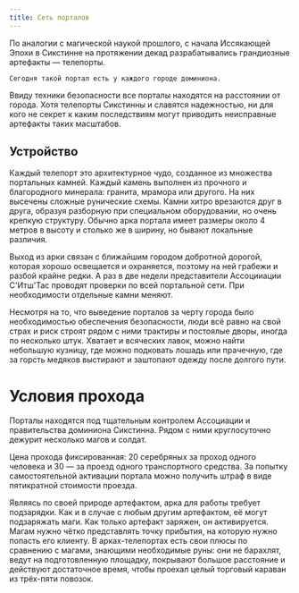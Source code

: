 ```yaml
---
title: Сеть порталов
---
```


<ButtonCover cover src="pic.jpg" title="Сеть Порталов" authorHref="https://www.artstation.com/thomasstoop" author="Thomas Stoop"/>
<BlockquoteBox>
    По аналогии с магической наукой прошлого, с начала Иссякающей Эпохи в Сикстинне на протяжении декад разрабатывались грандиозные артефакты — телепорты. 
    
    Сегодня такой портал есть у каждого городе доминиона.
</BlockquoteBox>

Ввиду техники безопасности все порталы находятся на расстоянии от города. Хотя телепорты Сикстинны и славятся надежностью, ни для кого не секрет к каким последствиям могут приводить неисправные артефакты таких масштабов. 

## Устройство
Каждый телепорт это архитектурное чудо, созданное из множества портальных камней. Каждый камень выполнен из прочного и благородного минерала: гранита, мрамора или другого. На них высечены сложные рунические схемы. Камни хитро врезаются друг в друга, образуя разборную при специальном оборудовании, но очень крепкую структуру. Обычно арка портала имеет размеры около 4 метров в высоту и столько же в ширину, но бывают локальные различия. 

Выход из арки связан с ближайшим городом добротной дорогой, которая хорошо освещается и охраняется, поэтому на ней грабежи и разбой крайне редки. А раз в две недели представители Ассоцииации С'Итш'Тас проводят проверки по всей портальной сети. При необходимости отдельные камни меняют.

Несмотря на то, что выведение порталов за черту города было необходимостью обеспечения безопасности, люди всё равно на свой страх и риск строят рядом с ними трактиры и постоялые дворы, иногда по несколько штук. Хватает и всяческих лавок, можно найти небольшую кузницу, где можно подковать лошадь или прачечную, где за горсть медяков выстирают и заштопают одежду после долгого пути.

# Условия прохода
Порталы находятся под тщательным контролем Ассоциации и правительства доминиона Сикстинна. Рядом с ними круглосуточно дежурит несколько магов и солдат. 

Цена прохода фиксированная: 20 серебряных за проход одного человека и 30 — за проезд одного транспортного средства. За попытку самостоятельной активации портала можно получить штраф в виде пятикратной стоимости проезда.

Являясь по своей природе артефактом, арка для работы требует подзарядки. Как и в случае с любым другим артефактом, её могут подзаряжать маги. Как только артефакт заряжен, он активируется. Магам нужно чётко представлять точку прибытия, на которую нужно попасть его клиенту. В арках-телепортах есть свои плюсы по сравнению с магами, знающими необходимые руны: они не барахлят, ведут на подготовленную площадку, покрывают большое расстояние и действуют достаточное время, чтобы проехал целый торговый караван из трёх-пяти повозок.